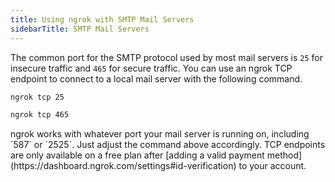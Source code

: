 ```yaml
---
title: Using ngrok with SMTP Mail Servers
sidebarTitle: SMTP Mail Servers
---
```


The common port for the SMTP protocol used by most mail servers is `25` for insecure traffic and `465` for secure traffic. You can use an ngrok TCP endpoint to connect to a local mail server with the following command.

```bash
ngrok tcp 25
```

```bash
ngrok tcp 465
```

<Tip>
	ngrok works with whatever port your mail server is running on, including `587`
	or `2525`. Just adjust the command above accordingly.
</Tip>

<Warning>
	TCP endpoints are only available on a free plan after [adding a valid payment
	method](https://dashboard.ngrok.com/settings#id-verification) to your account.
</Warning>
